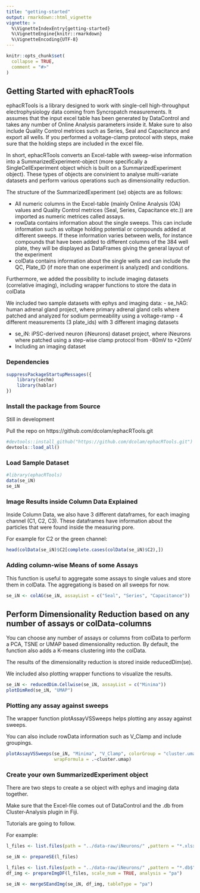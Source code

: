 ```yaml
---
title: "getting-started"
output: rmarkdown::html_vignette
vignette: >
  %\VignetteIndexEntry{getting-started}
  %\VignetteEngine{knitr::rmarkdown}
  %\VignetteEncoding{UTF-8}
---
```


```r
knitr::opts_chunk$set(
  collapse = TRUE,
  comment = "#>"
)
```


## Getting Started with ephacRTools

ephacRTools is a library designed to work with single-cell high-throughput 
electrophysiology data coming from Syncropatch measurements. It assumes that
the input excel table has been generated by DataControl and takes any number of
Online Analysis parameters inside it. Make sure to also include Quality Control
metrices such as Series, Seal and Capacitance and export all wells. If you performed
a voltage-clamp protocol with steps, make sure that the holding steps are included 
in the excel file.

In short, ephacRTools converts an Excel-table with sweep-wise information into
a SummarizedExperiment-object (more specifically a SingleCellExperiment object which
is built on a SummarizedExperiment object). These types of objects are convinient to
analyse multi-variate datasets and perform various operations such as dimensionality reduction.

The structure of the SummarizedExperiment (se) objects are as follows:

- All numeric columns in the Excel-table (mainly Online Analysis (OA) values and 
  Quality Control metrices (Seal, Series, Capacitance etc.)) are 
  imported as numeric metrices called assays.
- rowData contains information about the single sweeps. This can include information such as
  voltage holding potential or compounds added at different sweeps. If these information varies
  between wells, for instance compounds that have been added to different columns of the 384 well plate,
  they will be displayed as DataFrames giving the general layout of the experiment
- colData contains information about the single wells and can include the QC, Plate_ID (if more than one 
  experiment is analyzed) and conditions.
  
Furthermore, we added the possibility to include imaging datasets (correlative imaging),
including wrapper functions to store the data in colData

We included two sample datasets with ephys and imaging data:
- se_hAG: human adrenal gland project, where primary adrenal gland cells where 
  patched and analyzed for sodium permeability using a voltage-ramp
- 4 different measurements (3 plate_ids) with 3 different imaging datasets

- se_iN: iPSC-derived neuron (iNeurons) dataset project, where iNeurons where patched
  using a step-wise clamp protocol from -80mV to +20mV
- Including an imaging dataset

### Dependencies
```r
suppressPackageStartupMessages({
    library(sechm)
    library(hablar)
})
```


### Install the package from Source

Still in development

Pull the repo on https://github.com/dcolam/ephacRTools.git

```r

#devtools::install_github("https://github.com/dcolam/ephacRTools.git")
devtools::load_all()
```



### Load Sample Dataset

```r
#library(ephacRTools)
data(se_iN)
se_iN
```
### Image Results inside Column Data Explained

Inside Column Data, we also have 3 different dataframes, for each imaging channel (C1, C2, C3).
These dataframes have information about the particles that were found inside the measuring pore.

For example for C2 or the green channel:

```r
head(colData(se_iN)$C2[complete.cases(colData(se_iN)$C2),])

```


### Adding column-wise Means of some Assays

This function is useful to aggregate some assays to single values and store them 
in colData. The aggregationg is based on all sweeps for now.

```r
se_iN <- colAG(se_iN, assayList = c("Seal", "Series", "Capacitance"))
```
## Perform Dimensionality Reduction based on any number of assays or colData-columns

You can choose any number of assays or columns from colData to perform a PCA, TSNE or UMAP based
dimensionality reduction. By default, the function also adds a K-means clustering into the colData.

The results of the dimensionality reduction is stored inside reducedDim(se).

We included also plotting wrapper functions to visualize the results.

```r
se_iN <- reducedDim.Cellwise(se_iN, assayList = c("Minima"))
plotDimRed(se_iN, "UMAP")
```

### Plotting any assay against sweeps

The wrapper function plotAssayVSSweeps helps plotting any assay against sweeps.

You can also include rowData information such as V_Clamp and include groupings.

```r

plotAssayVSSweeps(se_iN, "Minima", "V_Clamp", colorGroup = "cluster.umap", 
                  wrapFormula = .~cluster.umap) 

```

### Create your own SummarizedExperiment object

There are two steps to create a se object with ephys and imaging data together.

Make sure that the Excel-file comes out of DataControl and the .db from 
Cluster-Analysis plugin in Fiji.

Tutorials are going to follow.

For example:

```r

l_files <- list.files(path = "../data-raw/iNeurons/" ,pattern = "*.xlsx$", recursive = TRUE, full.names = TRUE)

se_iN <- prepareSE(l_files)

l_files <- list.files(path = "../data-raw/iNeurons/" ,pattern = "*.db$", recursive = TRUE, full.names = TRUE)
df_img <- prepareImgDF(l_files, scale_num = TRUE, analysis = "pa")

se_iN <- mergeSEandImg(se_iN, df_img, tableType = "pa")

```




